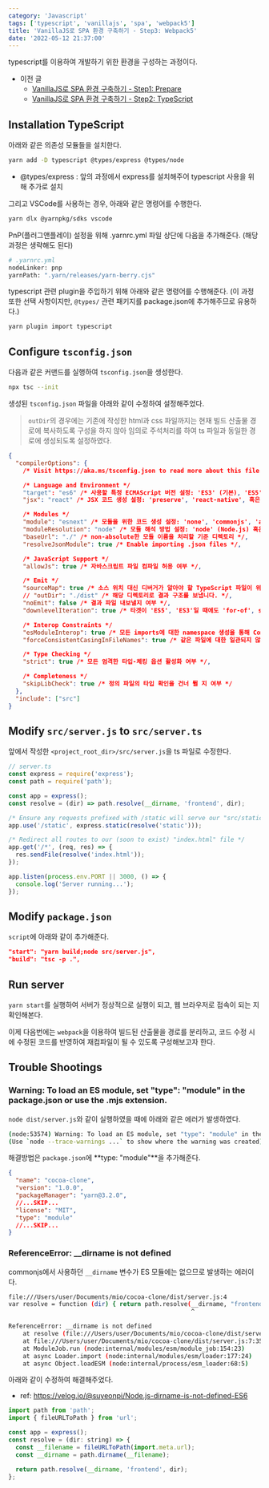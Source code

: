 ```yaml
---
category: 'Javascript'
tags: ['typescript', 'vanillajs', 'spa', 'webpack5']
title: 'VanillaJS로 SPA 환경 구축하기 - Step3: Webpack5'
date: '2022-05-12 21:37:00'
---
```


typescript를 이용하여 개발하기 위한 환경을 구성하는 과정이다.

- 이전 글
  - [VanillaJS로 SPA 환경 구축하기 - Step1: Prepare](/devLogs/javascript/vanillajs/spa-webpack5/20220504-vanillajs-spa-prepare)
  - [VanillaJS로 SPA 환경 구축하기 - Step2: TypeScript](/devLogs/javascript/vanillajs/spa-webpack5/20220504-vanillajs-spa-prepare)

## Installation TypeScript

아래와 같은 의존성 모듈들을 설치한다.

```bash
yarn add -D typescript @types/express @types/node
```

- @types/express : 앞의 과정에서 express를 설치해주어 typescript 사용을 위해 추가로 설치

그리고 VSCode를 사용하는 경우, 아래와 같은 명령어를 수행한다.

```bash
yarn dlx @yarnpkg/sdks vscode
```

PnP(플러그앤플레이) 설정을 위해 .yarnrc.yml 파일 상단에 다음을 추가해준다.
(해당 과정은 생략해도 된다)

```bash
# .yarnrc.yml
nodeLinker: pnp
yarnPath: ".yarn/releases/yarn-berry.cjs"
```

typescript 관련 plugin을 주입하기 위해 아래와 같은 명령어를 수행해준다.
(이 과정 또한 선택 사항이지만, `@types/` 관련 패키지를 package.json에 추가해주므로 유용하다.)

```bash
yarn plugin import typescript
```

## Configure `tsconfig.json`

다음과 같은 커맨드를 실행하여 `tsconfig.json`을 생성한다.

```bash
npx tsc --init
```

생성된 `tsconfig.json` 파일을 아래와 같이 수정하여 설정해주었다.

> `outDir`의 경우에는 기존에 작성한 html과 css 파일까지는 현재 빌드 산출물 경로에 복사하도록 구성을 하지 않아 임의로 주석처리를 하여 ts 파일과 동일한 경로에 생성되도록 설정하였다.

```json
{
  "compilerOptions": {
    /* Visit https://aka.ms/tsconfig.json to read more about this file */

    /* Language and Environment */
    "target": "es6" /* 사용할 특정 ECMAScript 버전 설정: 'ES3' (기본), 'ES5', 'ES2015', 'ES2016', 'ES2017', 'ES2018', 'ES2019', 'ES2020', 혹은 'ESNEXT'. */,
    "jsx": "react" /* JSX 코드 생성 설정: 'preserve', 'react-native', 혹은 'react'. */,

    /* Modules */
    "module": "esnext" /* 모듈을 위한 코드 생성 설정: 'none', 'commonjs', 'amd', 'system', 'umd', 'es2015', 'es2020', or 'ESNext'. */,
    "moduleResolution": "node" /* 모듈 해석 방법 설정: 'node' (Node.js) 혹은 'classic' (TypeScript pre-1.6). */,
    "baseUrl": "./" /* non-absolute한 모듈 이름을 처리할 기준 디렉토리 */,
    "resolveJsonModule": true /* Enable importing .json files */,

    /* JavaScript Support */
    "allowJs": true /* 자바스크립트 파일 컴파일 허용 여부 */,

    /* Emit */
    "sourceMap": true /* 소스 위치 대신 디버거가 알아야 할 TypeScript 파일이 위치할 곳 */,
    // "outDir": "./dist" /* 해당 디렉토리로 결과 구조를 보냅니다. */,
    "noEmit": false /* 결과 파일 내보낼지 여부 */,
    "downlevelIteration": true /* 타겟이 'ES5', 'ES3'일 때에도 'for-of', spread 그리고 destructuring 문법 모두 지원 */,

    /* Interop Constraints */
    "esModuleInterop": true /* 모든 imports에 대한 namespace 생성을 통해 CommonJS와 ES Modules 간의 상호 운용성이 생기게할 지 여부, 'allowSyntheticDefaultImports'를 암시적으로 승인합니다. */,
    "forceConsistentCasingInFileNames": true /* 같은 파일에 대한 일관되지 않은 참조를 허용하지 않을 지 여부 */,

    /* Type Checking */
    "strict": true /* 모든 엄격한 타입-체킹 옵션 활성화 여부 */,

    /* Completeness */
    "skipLibCheck": true /* 정의 파일의 타입 확인을 건너 뛸 지 여부 */
  },
  "include": ["src"]
}
```

## Modify `src/server.js` to `src/server.ts`

앞에서 작성한 `<project_root_dir>/src/server.js`을 ts 파일로 수정한다.

```typescript
// server.ts
const express = require('express');
const path = require('path');

const app = express();
const resolve = (dir) => path.resolve(__dirname, 'frontend', dir);

/* Ensure any requests prefixed with /static will serve our "src/static" directory */
app.use('/static', express.static(resolve('static')));

/* Redirect all routes to our (soon to exist) "index.html" file */
app.get('/*', (req, res) => {
  res.sendFile(resolve('index.html'));
});

app.listen(process.env.PORT || 3000, () => {
  console.log('Server running...');
});
```

## Modify `package.json`

`script`에 아래와 같이 추가해준다.

```json
"start": "yarn build;node src/server.js",
"build": "tsc -p .",
```

## Run server

`yarn start`를 실행하여 서버가 정상적으로 실행이 되고, 웹 브라우저로 접속이 되는 지 확인해본다.

이제 다음번에는 `webpack`을 이용하여 빌드된 산출물을 경로를 분리하고, 코드 수정 시에 수정된 코드를 반영하여 재컴파일이 될 수 있도록 구성해보고자 한다.

## Trouble Shootings

### Warning: To load an ES module, set "type": "module" in the package.json or use the .mjs extension.

`node dist/server.js`와 같이 실행하였을 때에 아래와 같은 에러가 발생하였다.

```bash
(node:53574) Warning: To load an ES module, set "type": "module" in the package.json or use the .mjs extension.
(Use `node --trace-warnings ...` to show where the warning was created)
```

해결방법은 `package.json`에 **type: "module"**을 추가해준다.

```json
{
  "name": "cocoa-clone",
  "version": "1.0.0",
  "packageManager": "yarn@3.2.0",
  //...SKIP...
  "license": "MIT",
  "type": "module"
  //...SKIP...
}
```

### ReferenceError: \_\_dirname is not defined

commonjs에서 사용하던 `__dirname` 변수가 ES 모듈에는 없으므로 발생하는 에러이다.

```bash
file:///Users/user/Documents/mio/cocoa-clone/dist/server.js:4
var resolve = function (dir) { return path.resolve(__dirname, "frontend", dir); };
                                                   ^

ReferenceError: __dirname is not defined
    at resolve (file:///Users/user/Documents/mio/cocoa-clone/dist/server.js:4:52)
    at file:///Users/user/Documents/mio/cocoa-clone/dist/server.js:7:35
    at ModuleJob.run (node:internal/modules/esm/module_job:154:23)
    at async Loader.import (node:internal/modules/esm/loader:177:24)
    at async Object.loadESM (node:internal/process/esm_loader:68:5)
```

아래와 같이 수정하여 해결해주었다.

- ref: https://velog.io/@suyeonpi/Node.js-dirname-is-not-defined-ES6

```javascript
import path from 'path';
import { fileURLToPath } from 'url';

const app = express();
const resolve = (dir: string) => {
  const __filename = fileURLToPath(import.meta.url);
  const __dirname = path.dirname(__filename);

  return path.resolve(__dirname, 'frontend', dir);
};
```
